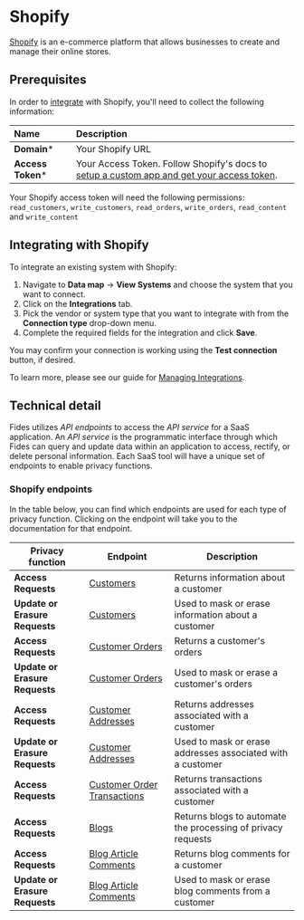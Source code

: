 

# Shopify
[Shopify](https://www.shopify.com/) is an e-commerce platform that allows businesses to create and manage their online stores.

## Prerequisites

In order to [integrate](../) with Shopify, you'll need to collect the following information:

| Name                       | Description                                                                                                                             |
| :------------------------- | :-------------------------------------------------------------------------------------------------------------------------------------- |
| **Domain***                | Your Shopify URL  |
| **Access Token***          | Your Access Token. Follow Shopify's docs to [setup a custom app and get your access token](https://help.shopify.com/en/manual/apps/app-types/custom-apps).  |

<Callout emoji="" type="info"> Your Shopify access token will need the following permissions: `read_customers`, `write_customers`, `read_orders`, `write_orders`, `read_content` and `write_content`</Callout>

## Integrating with Shopify
To integrate an existing system with Shopify:

1. Navigate to **Data map** → **View Systems** and choose the system that you want to connect.
2. Click on the **Integrations** tab.
3. Pick the vendor or system type that you want to integrate with from the **Connection type** drop-down menu.
4. Complete the required fields for the integration and click **Save**. 

You may confirm your connection is working using the **Test connection** button, if desired.

To learn more, please see our guide for [Managing Integrations](/user-guides/integrations/manage-integrations).

## Technical detail 

Fides utilizes _API endpoints_ to access the _API service_ for a SaaS application. An _API service_ is the programmatic interface through which Fides can query and update data within an application to access, rectify, or delete personal information. Each SaaS tool will have a unique set of endpoints to enable privacy functions. 

### Shopify endpoints
In the table below, you can find which endpoints are used for each type of privacy function. Clicking on the endpoint will take you to the documentation for that endpoint.

| Privacy function | Endpoint | Description |
|----|----|----|
| **Access Requests**            | [Customers](https://shopify.dev/docs/api/admin-rest/2023-07/resources/customer#get-customers) | Returns information about a customer |
| **Update or Erasure Requests** | [Customers](https://shopify.dev/docs/api/admin-rest/2023-07/resources/customer#put-customers-customer-id) | Used to mask or erase information about a customer  |
| **Access Requests**            | [Customer Orders](https://shopify.dev/docs/api/admin-rest/2023-07/resources/order#get-orders?status=any) | Returns a customer's orders |
| **Update or Erasure Requests** | [Customer Orders](https://shopify.dev/docs/api/admin-rest/2023-07/resources/order#put-orders-order-id) | Used to mask or erase a customer's orders |
| **Access Requests**            | [Customer Addresses](https://shopify.dev/docs/api/admin-rest/2023-04/resources/customer-address#get-customers-customer-id-addresses?) | Returns addresses associated with a customer |
| **Update or Erasure Requests** | [Customer Addresses](https://shopify.dev/docs/api/admin-rest/2023-04/resources/customer-address#put-customers-customer-id-addresses-address-id) | Used to mask or erase addresses associated with a customer |
| **Access Requests**            | [Customer Order Transactions](https://shopify.dev/docs/api/admin-rest/2023-04/resources/transaction#get-orders-order-id-transactions) | Returns transactions associated with a customer |
| **Access Requests**            | [Blogs](https://shopify.dev/docs/api/admin-rest/2023-04/resources/blog#get-blogs) | Returns blogs to automate the processing of privacy requests |
| **Access Requests**            | [Blog Article Comments](https://shopify.dev/docs/api/admin-rest/2023-04/resources/comment#get-comments?since-id=118373535) | Returns blog comments for a customer |
| **Update or Erasure Requests** | [Blog Article Comments](https://shopify.dev/docs/api/admin-rest/2023-04/resources/comment#put-comments-comment-id) | Used to mask or erase blog comments from a customer  |